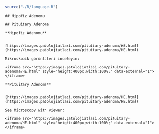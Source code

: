 


```r

source("./R/language.R")

```




```asis

## Hipofiz Adenomu

```




```asis

## Pituitary Adenoma

```




```asis

**Hipofiz Adenomu**


[https://images.patolojiatlasi.com/pituitary-adenoma/HE.html](https://images.patolojiatlasi.com/pituitary-adenoma/HE.html)

Mikroskopik görüntüleri inceleyin:

<iframe src="https://images.patolojiatlasi.com/pituitary-adenoma/HE.html" style="height:400px;width:100%;" data-external="1"></iframe>

```




```asis

**Pituitary Adenoma**


[https://images.patolojiatlasi.com/pituitary-adenoma/HE.html](https://images.patolojiatlasi.com/pituitary-adenoma/HE.html)

See Microscopy with viewer: 

<iframe src="https://images.patolojiatlasi.com/pituitary-adenoma/HE.html" style="height:400px;width:100%;" data-external="1"></iframe>

```



